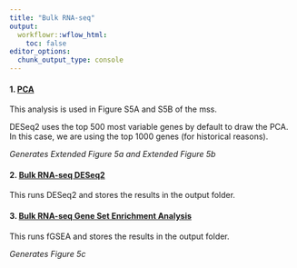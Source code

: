 ```yaml
---
title: "Bulk RNA-seq"
output:
  workflowr::wflow_html:
    toc: false
editor_options:
  chunk_output_type: console
---
```


#### 1. [PCA](bulkRNA-pca.html)

This analysis is used in Figure S5A and S5B of the mss.

DESeq2 uses the top 500 most variable genes by default to draw the PCA. In this case, we are using the top 1000 genes (for historical reasons).

*Generates Extended Figure 5a and Extended Figure 5b*


#### 2. [Bulk RNA-seq DESeq2](bulkRNA-deseq2.html)

This runs DESeq2 and stores the results in the output folder.


#### 3. [Bulk RNA-seq Gene Set Enrichment Analysis](bulkRNA-gs_enrichment.html)

This runs fGSEA and stores the results in the output folder.

*Generates Figure 5c*

